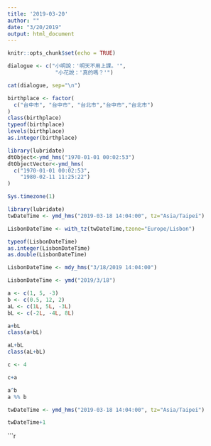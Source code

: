 ```yaml
---
title: '2019-03-20'
author: ""
date: "3/20/2019"
output: html_document
---
```


```r
knitr::opts_chunk$set(echo = TRUE)
```

```r
dialogue <- c("小明說：'明天不用上課。'",
               "小花說：'真的嗎？'")

cat(dialogue, sep="\n")
```

```r
birthplace <- factor(
  c("台中市", "台中市", "台北市","台中市","台北市")
)
class(birthplace)
typeof(birthplace)
levels(birthplace)
as.integer(birthplace)
```
```r
library(lubridate)
dtObject<-ymd_hms("1970-01-01 00:02:53") 
dtObjectVector<-ymd_hms(
  c("1970-01-01 00:02:53",
    "1980-02-11 11:25:22")
)
```

```r
Sys.timezone(1)
```

```r
library(lubridate)
twDateTime <- ymd_hms("2019-03-18 14:04:00", tz="Asia/Taipei")
```

```r
LisbonDateTime <- with_tz(twDateTime,tzone="Europe/Lisbon")
```

```r
typeof(LisbonDateTime)
as.integer(LisbonDateTime)
as.double(LisbonDateTime)
```
```r
LisbonDateTime <- mdy_hms("3/18/2019 14:04:00")
```

```r
LisbonDateTime <- ymd("2019/3/18")
```

```r
a <- c(1, 5, -3)
b <- c(0.5, 12, 2)
aL <- c(1L, 5L, -3L)
bL <- c(-2L, -4L, 8L)
```

```r
a+bL
class(a+bL)

aL+bL
class(aL+bL)
```

```r
c <- 4

c+a
```

```r
a^b
a %% b
```

```r
twDateTime <- ymd_hms("2019-03-18 14:04:00", tz="Asia/Taipei")
```

```r
twDateTime+1
```

```r












































